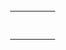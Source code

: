 <div style="float: left; border: 1px solid {{{1|#000000}}}; margin: 1px;">
{| cellspacing="0" style="width: 236px; background: {{{2|#000000}}};"
| style="font-size: 10pt; padding: 4pt; line-height: 1.25em; color: #ffffff;" | {{{4|這個用戶依賴[[石油|<span style="color: white">'''石油'''</span>]]維生。}}}
| style="width: 45px; height: 45px; background: {{{1|#000000}}}; text-align: center; font-size: {{{5|15}}}pt;" | '''{{{3|[[File:Erdoelprobe Wietze.jpg|45px]]}}}'''
|}</div>